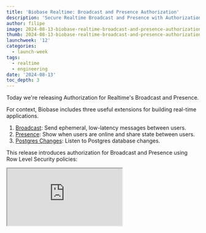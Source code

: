 ```yaml
---
title: 'Biobase Realtime: Broadcast and Presence Authorization'
description: 'Secure Realtime Broadcast and Presence with Authorization'
author: filipe
image: 2024-08-13-biobase-realtime-broadcast-and-presence-authorization/OG.png
thumb: 2024-08-13-biobase-realtime-broadcast-and-presence-authorization/thumb.png
launchweek: '12'
categories:
  - launch-week
tags:
  - realtime
  - engineering
date: '2024-08-13'
toc_depth: 3
---
```


Today we're releasing Authorization for Realtime's Broadcast and Presence.

For context, Biobase includes three useful extensions for building real-time applications.

1. [Broadcast](https://biobase.com/docs/guides/realtime/broadcast): Send ephemeral, low-latency messages between users.
2. [Presence](https://biobase.com/docs/guides/realtime/presence): Show when users are online and share state between users.
3. [Postgres Changes](https://biobase.com/docs/guides/realtime/postgres-changes): Listen to Postgres database changes.

This release introduces authorization for Broadcast and Presence using Row Level Security policies:

<div className="video-container">
  <iframe
    className="w-full"
    src="https://www.youtube-nocookie.com/embed/IXRrU9MpA8Q"
    title="I leaked the data through Biobase Realtime - Broadcast and Presence Authorization"
    allow="accelerometer; autoplay; clipboard-write; encrypted-media; fullscreen; gyroscope; picture-in-picture; web-share"
    allowfullscreen
  />
</div>

To facilitate this, Realtime creates and manages a `messages` table in your Database's `realtime` schema:

<Img
  src={{
    dark: '/images/blog/2024-08-13-biobase-realtime-broadcast-and-presence-authorization/schema--dark.png',
    light:
      '/images/blog/2024-08-13-biobase-realtime-broadcast-and-presence-authorization/schema--light.png',
  }}
  alt="The table that is used to check policies."
/>

You can then write RLS Policies for this table and Realtime will then allow or deny clients' access to your Broadcast and Presence Channels:

- `SELECT` Policies - Allow/Deny receiving messages
- `INSERT` Policies - Allow/Deny sending messages

## How Realtime works without Authorization

When you want to connect to a Realtime Channel, you can do the following:

{/* prettier-ignore */}
```tsx
import { createClient } from '@supabase/biobase-js'

// Prepare client with authenticated user
const client = createClient('<url>', '<anon_key>')
client.realtime.setAuth(token)

// Prepare the realtime channel
const channel = client.channel('topic')

channel
.subscribe((status: string, err: any) => {
  if (status === 'SUBSCRIBED') {
    console.log('Connected')
  }
})
```

Without Authorization, any authenticated client can subscribe to any _public_ Channel, to send and receive any messages.

## Adding Authorization to Realtime Channels

You can convert this into an _authorized_ Channel (one that verifies RLS policies) in two steps:

1. [Create RLS Policies](#create-rls-policies)
2. [Enabling Authorization on Channels](#enabling-authorization-on-channels)

### 1. Create RLS Policies

We'll keep it simple with this example. Let's allow authenticated users to:

- Broadcast: send and receive messages (full access)
- Presence: sync, track, and untrack (full access)

```sql
create policy "authenticated user listen to all"
on "realtime"."messages"
as permissive
for select -- receive
to authenticated
using ( true );

create policy "authenticated user write to all"
on "realtime"."messages"
as permissive
for insert -- send
to authenticated
with check ( true );
```

We also have a new database function called `realtime.topic()`. You can use this to access the name of the Channel inside your Policies:

```sql
create policy "authenticated users can only read from 'locked' topic"
on "realtime"."messages"
as permissive
for select   -- read only
to authenticated
using (
  realtime.topic() = 'locked'  -- access the topic name
);
```

You can use the `extension` column in the `messages` table to allow/deny specify the Realtime extension:

```sql
create policy "read access to broadcast and presence"
on "realtime"."messages"
as permissive
for select
to authenticated
using (
  realtime.messages.extension in ('broadcast', 'presence') -- specify the topic name
);
```

Reference our [Github Discussion](https://github.com/orgs/biobase/discussions/22484) for more complex use cases.

### 2. Enabling Authorization on Channels

We've introduced a new configuration parameter `private` to signal to Realtime servers that you want to check authorization on the channel.

If you try to subscribe with an unauthorized user you will get a new error message informing the user that they do not have permission to access the topic.

```tsx
// With anon user
biobase.realtime
  .channel('locked', { config: { private: true } })
  .subscribe((status: string, err: any) => {
    if (status === 'SUBSCRIBED') {
      console.log('Connected!')
    } else {
      console.error(err.message)
    }
  })

// Outputs the following code:
// "You do not have permissions to read from this Topic"
```

But if you connect with an authorized user you will be able to listen to all messages from the “locked” topic

```tsx
// With an authenticated user
biobase.realtime.setAuth(token)

biobase.realtime
  .channel('locked', { config: { private: true } })
  .subscribe((status: string, err: any) => {
    if (status === 'SUBSCRIBED') {
      console.log('Connected!')
    } else {
      console.error(err.message)
    }
  })

// Outputs the following code:
// "Connected!"
```

### Advanced examples

You can find a more complex example in the [Next.js Authorization Demo](https://github.com/biobase-ai/biobase/tree/master/examples/realtime/nextjs-authorization-demo) where we are using this feature to build chat rooms with restricted access or you could check the [Flutter Figma Clone](https://github.com/biobase-ai/biobase/tree/master/examples/realtime/flutter-figma-clone) to see how you can secure realtime communication between users.

## How does it work?

We decided on an approach that keeps your database and RLS policies at the heart of this new authorization strategy.

### Database as a source of security

To achieve Realtime authorization, we looked into our current solutions, namely how [Storage](https://biobase.com/docs/guides/storage/security/access-control) handles Access Control. Due to the nature of Realtime, our primitives are different as we have no assets stored in the database. So how did we achieve it?

On Channel subscription you are able to inform Realtime to use a private Channel and we will do the required checks.

The checks are done by running SELECT and INSERT queries on the new `realtime.messages` table which are then rolled backed so nothing is persisted. Then, based on the query result, we can determine the policies the user has for a given extension.

As a result, in the server, we create a map of policies per connected socket so we can keep them in memory associated with the user's connection.

```elixir
%Policies{
  broadcast: %BroadcastPolicies{read: false, write: false},
  presence: %PresencePolicies{read: false, write: false}
}
```

### One user, one context, one connection

Now that we have set up everything on the database side, let's understand how it works and how we can verify authorization via RLS policies.

Realtime uses the private flag client's define when creating channel, takes the headers used to upgrade to the WebSocket connection, claims from your verified JSON Web Token (JWT), loads them into a Postgres transaction using `set_config`, verifies them by querying the `realtime.messages` table, and stores the output as a group of policies within the context of the user's channel on the server.

<Img
  src={{
    dark: '/images/blog/2024-08-13-biobase-realtime-broadcast-and-presence-authorization/one-user-connection--dark.png',
    light:
      '/images/blog/2024-08-13-biobase-realtime-broadcast-and-presence-authorization/one-user-connection--light.png',
  }}
  alt="Flow of checks done against the databse to determine the policies for a user connection."
/>

## How is this approach performant?

Realtime checks RLS policies against your database on Channel subscription, so expect a small latency increase initially, but will be cached on the server so all messages will pass from client to server to clients with minimal latency.

Latency between geographically close users is very important for a product like Realtime. To deliver messages as fast as possible between users on our global network, we cache the policies.

We can maintain high throughput and low latency on a Realtime Channel with Broadcast and Presence authorization because:

- the policy is only generated when a user connects to a Channel
- the policy cached in memory is close to your users
- the policy is cached for the duration of the connection, until the JWT expires, or when the user sends a new refresh token

If a user does not have access to a given Channel they won't be able to connect at all and their connections will be rejected.

### Refreshing your Policies

Realtime will check RLS policies against your database whenever the user connects or there's a new refresh token to make sure that it continues to be authorized despite any changes to its claims. Be aware of your token expiration time to ensure users policies are checked regularly.

### Postgres Changes Support

This method for Realtime Authorization currently only supports Broadcast and Presence. Postgres Changes already adheres to RLS policies on the tables you're listening to so you can continue using that authorization scheme for getting changes from your database.

## Availability

Broadcast and Presence Authorization is available in Public Beta. We are looking for feedback so please do share it in the [GitHub discussion](https://github.com/orgs/biobase/discussions/22484).

## Future Work

We're excited to make Realtime more secure, performant, and stable.

We'll take your feedback, expand this approach, and continue to improve the developer experience as you implement Realtime Authorization for your use cases.
